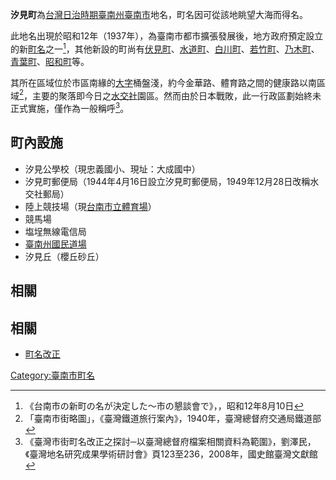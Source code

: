 {{japanese|japanese=汐見町|kana=しおみ|romaji=Shiomichō}}
'''汐見町'''為[[台灣日治時期|台灣日治時期]][[臺南州|臺南州]][[臺南市_(州轄市)|臺南市]]地名，町名因可從該地眺望大海而得名。

此地名出現於昭和12年（1937年），為臺南市都市擴張發展後，地方政府預定設立的新[[町名改正|町名]]之一<ref>《台南市の新町の名が決定した～市の懇談會で》，{{lang|ja|まこと}}，昭和12年8月10日</ref>，其他新設的町尚有[[伏見町|伏見町]]、[[水道町|水道町]]、[[白川町|白川町]]、[[若竹町|若竹町]]、[[乃木町|乃木町]]、[[青葉町|青葉町]]、[[昭和町_(台南市)|昭和町]]等。

其所在區域位於市區南緣的[[大字_(行政區劃)|大字]]桶盤淺，約今金華路、體育路之間的健康路以南區域<ref>「臺南市街略圖」，《臺灣鐵道旅行案內》，1940年，臺灣總督府交通局鐵道部</ref>，主要的聚落即今日之[[水交社_(臺南市)|水交社]]園區。然而由於日本戰敗，此一行政區劃始終未正式實施，僅作為一般稱呼<ref>《臺灣市街町名改正之探討─以臺灣總督府檔案相關資料為範圍》，劉澤民，《臺灣地名研究成果學術研討會》頁123至236，2008年，國史館臺灣文獻館</ref>。

==町內設施==
*汐見公學校（現忠義國小、現址：大成國中）
*汐見町郵便局（1944年4月16日設立汐見町郵便局，1949年12月28日改稱水交社郵局）
*陸上競技場（現[[台南市立體育場|台南市立體育場]]）
*競馬場
*塩埕無線電信局
*[[臺南州國民道場|臺南州國民道場]]
*汐見丘（櫻丘砂丘）

==相關==
<references/>

==相關==
*[[町名改正|町名改正]]

[[Category:臺南市町名|Category:臺南市町名]]